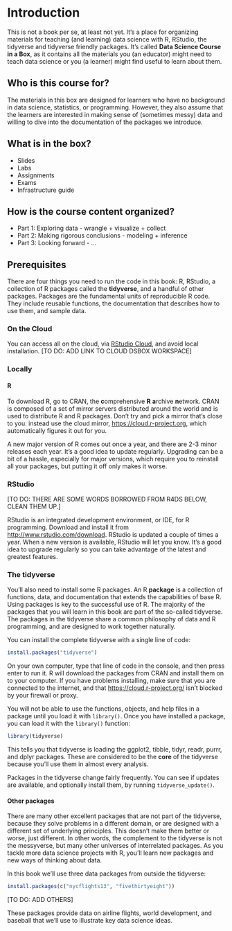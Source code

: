 # Introduction {#intro}

This is not a book per se, at least not yet. It's a place for organizing materials for teaching (and learning) data science with R, RStudio, the tidyverse and tidyverse friendly packages. It's called __Data Science Course in a Box__, as it contains all the materials you (an educator) might need to teach data science or you (a learner) might find useful to learn about them.

## Who is this course for?

The materials in this box are designed for learners who have no background in data science, statistics, or programming. However, they also assume that the learners are interested in making sense of (sometimes messy) data and willing to dive into the documentation of the packages we introduce.

## What is in the box?

- Slides
- Labs
- Assignments
- Exams
- Infrastructure guide

## How is the course content organized?

- Part 1: Exploring data - wrangle + visualize + collect
- Part 2: Making rigorous conclusions - modeling + inference
- Part 3: Looking forward - ...

## Prerequisites

There are four things you need to run the code in this book: R, RStudio, a collection of R packages called the __tidyverse__, and a handful of other packages. Packages are the fundamental units of reproducible R code. They include reusable functions, the documentation that describes how to use them, and sample data. 

### On the Cloud

You can access all on the cloud, via [RStudio Cloud](http://rstudio.cloud/), and avoid local installation. [TO DO: ADD LINK TO CLOUD DSBOX WORKSPACE]

### Locally

#### R

To download R, go to CRAN, the **c**omprehensive **R** **a**rchive **n**etwork. CRAN is composed of a set of mirror servers distributed around the world and is used to distribute R and R packages. Don't try and pick a mirror that's close to you: instead use the cloud mirror, <https://cloud.r-project.org>, which automatically figures it out for you.

A new major version of R comes out once a year, and there are 2-3 minor releases each year. It's a good idea to update regularly. Upgrading can be a bit of a hassle, especially for major versions, which require you to reinstall all your packages, but putting it off only makes it worse.

### RStudio

[TO DO: THERE ARE SOME WORDS BORROWED FROM R4DS BELOW, CLEAN THEM UP.]

RStudio is an integrated development environment, or IDE, for R programming. Download and install it from <http://www.rstudio.com/download>. RStudio is updated a couple of times a year. When a new version is available, RStudio will let you know. It's a good idea to upgrade regularly so you can take advantage of the latest and greatest features.

### The tidyverse

You'll also need to install some R packages. An R __package__ is a collection of functions, data, and documentation that extends the capabilities of base R. Using packages is key to the successful use of R. The majority of the packages that you will learn in this book are part of the so-called tidyverse. The packages in the tidyverse share a common philosophy of data and R programming, and are designed to work together naturally. 

You can install the complete tidyverse with a single line of code:

```r
install.packages("tidyverse")
```

On your own computer, type that line of code in the console, and then press enter to run it. R will download the packages from CRAN and install them on to your computer. If you have problems installing, make sure that you are connected to the internet, and that <https://cloud.r-project.org/> isn't blocked by your firewall or proxy. 

You will not be able to use the functions, objects, and help files in a package until you load it with `library()`. Once you have installed a package, you can load it with the `library()` function:

```r
library(tidyverse)
```

This tells you that tidyverse is loading the ggplot2, tibble, tidyr, readr, purrr, and dplyr packages. These are considered to be the __core__ of the tidyverse because you'll use them in almost every analysis. 

Packages in the tidyverse change fairly frequently. You can see if updates are available, and optionally install them, by running `tidyverse_update()`.

#### Other packages

There are many other excellent packages that are not part of the tidyverse, because they solve problems in a different domain, or are designed with a different set of underlying principles. This doesn't make them better or worse, just different. In other words, the complement to the tidyverse is not the messyverse, but many other universes of interrelated packages. As you tackle more data science projects with R, you'll learn new packages and new ways of thinking about data. 

In this book we'll use three data packages from outside the tidyverse:

```r
install.packages(c("nycflights13", "fivethirtyeight"))
```

[TO DO: ADD OTHERS]

These packages provide data on airline flights, world development, and baseball that we'll use to illustrate key data science ideas.
